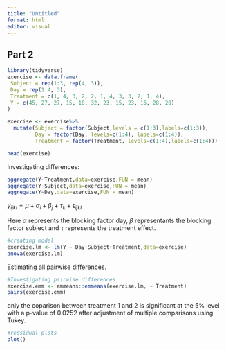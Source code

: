 ```yaml
---
title: "Untitled"
format: html
editor: visual
---
```


## Part 2

```r

library(tidyverse)
exercise <- data.frame(
 Subject = rep(1:3, rep(4, 3)),
 Day = rep(1:4, 3),
 Treatment = c(1, 4, 3, 2, 2, 1, 4, 3, 3, 2, 1, 4),
 Y = c(45, 27, 27, 15, 18, 32, 23, 15, 23, 16, 28, 20)
)

exercise <- exercise%>%
  mutate(Subject = factor(Subject,levels = c(1:3),labels=c(1:3)),
         Day = factor(Day, levels=c(1:4), labels=c(1:4)),
         Treatment = factor(Treatment, levels=c(1:4),labels=c(1:4)))

head(exercise)
```

Investigating differences:

```r
aggregate(Y~Treatment,data=exercise,FUN = mean)
aggregate(Y~Subject,data=exercise,FUN = mean)
aggregate(Y~Day,data=exercise,FUN = mean)
```

$y_{ijkl} = \mu + \alpha_{i} + \beta_{j} + \tau_{k} + \epsilon_{ijkl}$

Here $\alpha$ represents the blocking factor day, $\beta$ representants the blocking factor subject and $\tau$ represents the treatment effect.

```r
#creating model
exercise.lm <- lm(Y ~ Day+Subject+Treatment,data=exercise)
anova(exercise.lm)
```

Estimating all pairwise differences.

```r
#Investigating pairwise differences
exercise.emm <- emmeans::emmeans(exercise.lm, ~ Treatment)
pairs(exercise.emm)
```

only the coparison between treatment 1 and 2 is significant at the 5% level with a p-value of 0.0252 after adjustment of multiple comparisons using Tukey.

```r
#redsidual plots
plot()
```
